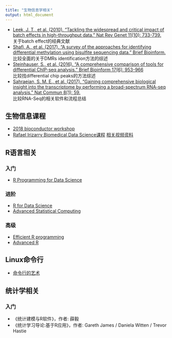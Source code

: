 ```yaml
---
title: "生物信息学相关"
output: html_document
---
```


* [Leek, J. T., et al. (2010). "Tackling the widespread and critical impact of batch effects in high-throughput data." Nat Rev Genet 11(10): 733-739.](https://www.nature.com/articles/nrg2825)  
    关于batch effect的经典文献
* [Shafi, A., et al. (2017). "A survey of the approaches for identifying differential methylation using bisulfite sequencing data." Brief Bioinform.](https://academic.oup.com/bib/advance-article/doi/10.1093/bib/bbx013/3064341)  
    比较全面的关于DMRs identification方法的综述
* [Steinhauser, S., et al. (2016). "A comprehensive comparison of tools for differential ChIP-seq analysis." Brief Bioinform 17(6): 953-966](https://academic.oup.com/bib/article/17/6/953/2453197)  
    比较找differential chip peaks的方法综述  
* [Sahraeian, S. M. E., et al. (2017). "Gaining comprehensive biological insight into the transcriptome by performing a broad-spectrum RNA-seq analysis." Nat Commun 8(1): 59.](https://www.nature.com/articles/s41467-017-00050-4)  
    比较RNA-Seq的相关软件和流程总结  
    

## 生物信息课程
* [2018 bioconductor workshop](https://bioconductor.github.io/BiocWorkshops/)
* [Rafael Irizarry Biomedical Data Science课程](http://genomicsclass.github.io/book/)   [相关视频资料](http://rafalab.github.io/pages/harvardx.html)

## R语言相关
### 入门
* [R Programming for Data Science](https://bookdown.org/rdpeng/rprogdatascience/)  

### 进阶  
* [R for Data Science](https://r4ds.had.co.nz/)  
* [Advanced Statistical Computing](https://bookdown.org/rdpeng/advstatcomp/)  

### 高级  
* [Efficient R programming](https://bookdown.org/csgillespie/efficientR/)  
* [Advanced R](http://adv-r.had.co.nz/)  

## Linux命令行
* [命令行的艺术](https://github.com/jlevy/the-art-of-command-line/blob/master/README-zh.md)

## 统计学相关
### 入门
* 《统计建模与R软件》，作者: 薛毅
* 《统计学习导论:基于R应用》，作者: Gareth James / Daniela Witten / Trevor Hastie